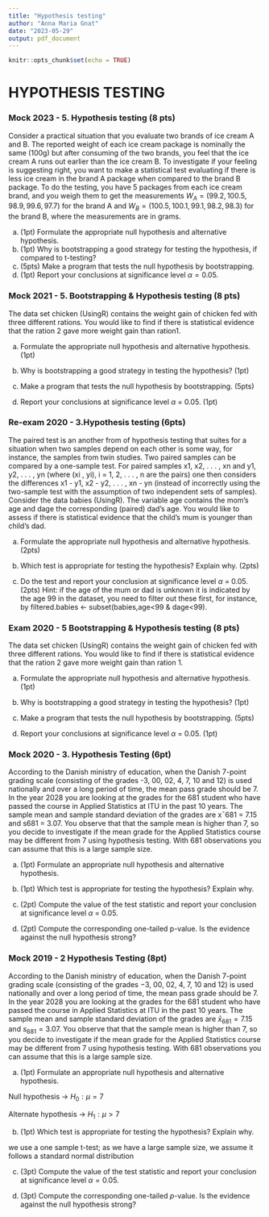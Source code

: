 ```yaml
---
title: "Hypothesis testing"
author: "Anna Maria Gnat"
date: "2023-05-29"
output: pdf_document
---
```


```r
knitr::opts_chunk$set(echo = TRUE)
```

# HYPOTHESIS TESTING

### Mock 2023 - 5. Hypothesis testing (8 pts)

Consider a practical situation that you evaluate two brands of ice cream
A and B. The reported weight of each ice cream package is nominally the
same (100g) but after consuming of the two brands, you feel that the ice
cream A runs out earlier than the ice cream B. To investigate if your
feeling is suggesting right, you want to make a statistical test
evaluating if there is less ice cream in the brand A package when
compared to the brand B package. To do the testing, you have 5 packages
from each ice cream brand, and you weigh them to get the measurements
$W_A=(99.2,100.5,98.9,99.6,97.7)$ for the brand A and
$W_B=(100.5,100.1,99.1,98.2,98.3)$ for the brand B, where the
measurements are in grams.

(a) (1pt) Formulate the appropriate null hypothesis and alternative
    hypothesis.
(b) (1pt) Why is bootstrapping a good strategy for testing the
    hypothesis, if compared to t-testing?
(c) (5pts) Make a program that tests the null hypothesis by
    bootstrapping.
(d) (1pt) Report your conclusions at significance level $\alpha = 0.05$.

### Mock 2021 - 5. Bootstrapping & Hypothesis testing (8 pts)

The data set chicken (UsingR) contains the weight gain of chicken fed
with three different rations. You would like to find if there is
statistical evidence that the ration 2 gave more weight gain than
ration1.

(a) Formulate the appropriate null hypothesis and alternative
    hypothesis. (1pt)

(b) Why is bootstrapping a good strategy in testing the hypothesis?
    (1pt)

(c) Make a program that tests the null hypothesis by bootstrapping.
    (5pts)

(d) Report your conclusions at significance level $\alpha$ = 0.05. (1pt)

### Re-exam 2020 - 3.Hypothesis testing (6pts)

The paired test is an another from of hypothesis testing that suites for
a situation when two samples depend on each other is some way, for
instance, the samples from twin studies. Two paired samples can be
compared by a one-sample test. For paired samples x1, x2, . . . , xn and
y1, y2, . . . , yn (where (xi , yi), i = 1, 2, . . . , n are the pairs)
one then considers the differences x1 - y1, x2 - y2, . . . , xn - yn
(instead of incorrectly using the two-sample test with the assumption of
two independent sets of samples). Consider the data babies (UsingR). The
variable age contains the mom's age and dage the corresponding (paired)
dad's age. You would like to assess if there is statistical evidence
that the child's mum is younger than child's dad.

(a) Formulate the appropriate null hypothesis and alternative
    hypothesis. (2pts)

(b) Which test is appropriate for testing the hypothesis? Explain why.
    (2pts)

(c) Do the test and report your conclusion at significance level
    $\alpha$ = 0.05. (2pts) Hint: if the age of the mum or dad is
    unknown it is indicated by the age 99 in the dataset, you need to
    filter out these first, for instance, by filtered.babies \<-
    subset(babies,age\<99 & dage\<99).

### Exam 2020 - 5 Bootstrapping & Hypothesis testing (8 pts)

The data set chicken (UsingR) contains the weight gain of chicken fed
with three different rations. You would like to find if there is
statistical evidence that the ration 2 gave more weight gain than ration
1.

(a) Formulate the appropriate null hypothesis and alternative
    hypothesis. (1pt)

(b) Why is bootstrapping a good strategy in testing the hypothesis?
    (1pt)

(c) Make a program that tests the null hypothesis by bootstrapping.
    (5pts)

(d) Report your conclusions at significance level $\alpha$ = 0.05. (1pt)

### Mock 2020 - 3. Hypothesis Testing (6pt)

According to the Danish ministry of education, when the Danish 7-point
grading scale (consisting of the grades -3, 00, 02, 4, 7, 10 and 12) is
used nationally and over a long period of time, the mean pass grade
should be 7. In the year 2028 you are looking at the grades for the 681
student who have passed the course in Applied Statistics at ITU in the
past 10 years. The sample mean and sample standard deviation of the
grades are x¯681 = 7.15 and s681 = 3.07. You observe that that the
sample mean is higher than 7, so you decide to investigate if the mean
grade for the Applied Statistics course may be different from 7 using
hypothesis testing. With 681 observations you can assume that this is a
large sample size.

(a) (1pt) Formulate an appropriate null hypothesis and alternative
    hypothesis.

(b) (1pt) Which test is appropriate for testing the hypothesis? Explain
    why.

(c) (2pt) Compute the value of the test statistic and report your
    conclusion at significance level $\alpha$ = 0.05.

(d) (2pt) Compute the corresponding one-tailed p-value. Is the evidence
    against the null hypothesis strong?

### Mock 2019 - 2 Hypothesis Testing (8pt)

According to the Danish ministry of education, when the Danish 7-point
grading scale (consisting of the grades $-3$, $00$, $02$, $4$, $7$, $10$
and $12$) is used nationally and over a long period of time, the mean
pass grade should be $7$. In the year 2028 you are looking at the grades
for the $681$ student who have passed the course in Applied Statistics
at ITU in the past 10 years. The sample mean and sample standard
deviation of the grades are $\bar{x}_{681} = 7.15$ and $s_{681} = 3.07$.
You observe that that the sample mean is higher than 7, so you decide to
investigate if the mean grade for the Applied Statistics course may be
different from $7$ using hypothesis testing. With 681 observations you
can assume that this is a large sample size.

(a) (1pt) Formulate an appropriate null hypothesis and alternative
    hypothesis.

Null hypothesis -\> $H_0: \mu=7$

Alternate hypothesis -\> $H_1: \mu > 7$

(b) (1pt) Which test is appropriate for testing the hypothesis? Explain
    why.

we use a one sample t-test; as we have a large sample size, we assume it
follows a standard normal distribution

(c) (3pt) Compute the value of the test statistic and report your
    conclusion at significance level $\alpha = 0.05$.

(d) (3pt) Compute the corresponding one-tailed $p$-value. Is the
    evidence against the null hypothesis strong?
